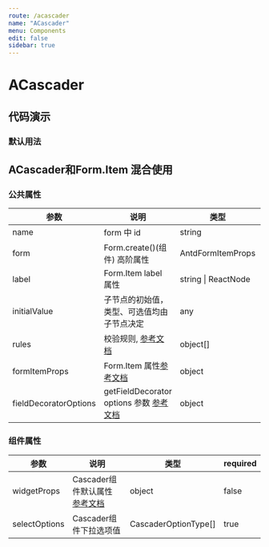 ```yaml
---
route: /acascader
name: "ACascader"
menu: Components
edit: false
sidebar: true
---
```





# ACascader

## 代码演示

### 默认用法

<JackBox tsCode={Demo1CodeTsx} demoName="默认用法">
  <Demo1 />
</JackBox>

## ACascader和Form.Item 混合使用

<JackBox tsCode={Demo2CodeTsx} demoName="混合使用">
  <Demo2 />
</JackBox>

### 公共属性

| 参数                  | 说明                                                                                                                                  | 类型                | required |
| --------------------- | ------------------------------------------------------------------------------------------------------------------------------------- | ------------------- | -------- |
| name                  | form 中 id                                                                                                                            | string              | true     |
| form                  | Form.create()(组件) 高阶属性                                                                                                          | AntdFormItemProps   | true     |
| label                 | Form.Item label 属性                                                                                                                  | string \| ReactNode | false    |
| initialValue          | 子节点的初始值，类型、可选值均由子节点决定                                                                                            | any                 | false    |
| rules                 | 校验规则, [参考文档](https://ant.design/components/form-cn/#%E6%A0%A1%E9%AA%8C%E8%A7%84%E5%88%99)                                     | object[]            | false    |
| formItemProps         | Form.Item 属性[参考文档](https://ant.design/components/form-cn/#Form.Item)                                                            | object              | false    |
| fieldDecoratorOptions | getFieldDecorator options 参数 [参考文档](https://ant.design/components/form-cn/#getFieldDecorator(id,-options)-%E5%8F%82%E6%95%B0>) | object              | false    |

### 组件属性

| 参数          | 说明                  | 类型                                                                                           | required |
| ------------- | --------------------- | ---------------------------------------------------------------------------------------------- | -------- |
| widgetProps | Cascader组件默认属性 [参考文档](https://ant.design/components/cascader-cn/#API) | object              | false    |
| selectOptions | Cascader组件下拉选项值 | CascaderOptionType[] | true     |
